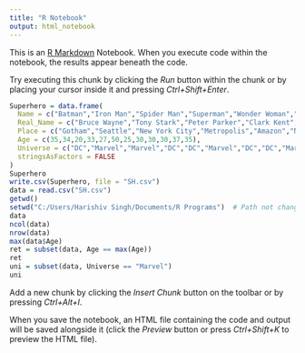 ---
title: "R Notebook"
output: html_notebook
---

This is an [R Markdown](http://rmarkdown.rstudio.com) Notebook. When you execute code within the notebook, the results appear beneath the code. 

Try executing this chunk by clicking the *Run* button within the chunk or by placing your cursor inside it and pressing *Ctrl+Shift+Enter*. 

```{r}
Superhero = data.frame(
  Name = c("Batman","Iron Man","Spider Man","Superman","Wonder Woman","Captain America","Flash","Aquaman","Black Panther","Green Lantern","Hulk","Martian Manhunter"),
  Real_Name = c("Bruce Wayne","Tony Stark","Peter Parker","Clark Kent","Diana Prince","Steve Rogers","Barry Allen","Arthur Curry","T'Challa","Hal Jordon","Bruce Banner","John Jones"),
  Place = c("Gotham","Seattle","New York City","Metropolis","Amazon","New York","Central City","Atlantis","Wakanda","Coast City","Ohio","Mars"),
  Age = c(35,34,20,33,27,50,25,30,30,30,37,35),
  Universe = c("DC","Marvel","Marvel","DC","DC","Marvel","DC","DC","Marvel","DC","Marvel","DC"),
  stringsAsFactors = FALSE
)
Superhero
write.csv(Superhero, file = "SH.csv")
data = read.csv("SH.csv")
getwd()
setwd("C:/Users/Harishiv Singh/Documents/R Programs")  # Path not changing permanently
data
ncol(data)
nrow(data)
max(data$Age)    
ret = subset(data, Age == max(Age))
ret
uni = subset(data, Universe == "Marvel")
uni
```

Add a new chunk by clicking the *Insert Chunk* button on the toolbar or by pressing *Ctrl+Alt+I*.

When you save the notebook, an HTML file containing the code and output will be saved alongside it (click the *Preview* button or press *Ctrl+Shift+K* to preview the HTML file).
